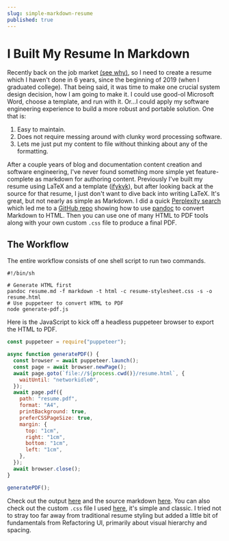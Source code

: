 ```yaml
---
slug: simple-markdown-resume
published: true
---
```



# I Built My Resume In Markdown

Recently back on the job market [(see why)](/blog/closing-my-startup), so I need to create a
resume which I haven't done in 6 years, since the beginning of 2019 (when I
graduated college). That being said, it was time to make one crucial system
design decision, how I am going to make it. I could use good-ol Microsoft Word,
choose a template, and run with it. Or...I could apply my software engineering
experience to build a more robust and portable solution. One that
is:

1. Easy to maintain.
2. Does not require messing around with clunky word processing software.
3. Lets me just put my content to file without thinking about any of the formatting.

After a couple years of blog and documentation content creation and software engineering, I've
never found something more simple yet feature-complete as markdown for authoring
content. Previously I've built my resume using LaTeX and a template
([ifykyk](https://github.com/deedy/Deedy-Resume)), but after looking back at the
source for that resume, I just don't want to dive back into writing LaTeX. It's
great, but not nearly as simple as Markdown. I did a quick [Perplexity
search](https://www.perplexity.ai/search/markdown-based-resume-builder-Ev.04RITRd2Ehyy3r1l2Ig#0)
which led me to a [GitHub repo](https://github.com/vidluther/markdown-resume)
showing how to use [pandoc](https://pandoc.org/) to convert Markdown to HTML.
Then you can use one of many HTML to PDF tools along with your own custom `.css` file to
produce a final PDF.

## The Workflow

The entire workflow consists of one shell script to run two commands.

```shell title="generate-pdf.sh"
#!/bin/sh

# Generate HTML first
pandoc resume.md -f markdown -t html -c resume-stylesheet.css -s -o resume.html
# Use puppeteer to convert HTML to PDF
node generate-pdf.js
```

Here is the JavaScript to kick off a headless puppeteer browser to export the HTML to PDF.

```javascript title="generate-pdf.js"
const puppeteer = require("puppeteer");

async function generatePDF() {
  const browser = await puppeteer.launch();
  const page = await browser.newPage();
  await page.goto(`file://${process.cwd()}/resume.html`, {
    waitUntil: "networkidle0",
  });
  await page.pdf({
    path: "resume.pdf",
    format: "A4",
    printBackground: true,
    preferCSSPageSize: true,
    margin: {
      top: "1cm",
      right: "1cm",
      bottom: "1cm",
      left: "1cm",
    },
  });
  await browser.close();
}

generatePDF();
```

Check out the output [here](/resume.pdf) and the source markdown
[here](https://github.com/dphuang2/dphuang2.github.io/blob/main/markdown-resume/resume.md).
You can also check out the custom `.css` file I used
[here](https://github.com/dphuang2/dphuang2.github.io/blob/main/markdown-resume/resume-stylesheet.css),
it's simple and classic. I tried not to stray too far away from traditional
resume styling but added a little bit of fundamentals from Refactoring UI,
primarily about visual hierarchy and spacing.